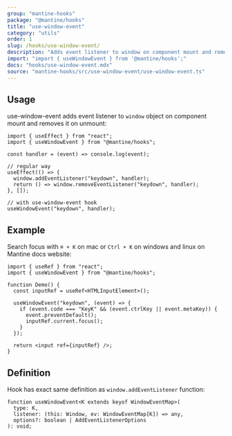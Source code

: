 ```yaml
---
group: "mantine-hooks"
package: "@mantine/hooks"
title: "use-window-event"
category: "utils"
order: 1
slug: /hooks/use-window-event/
description: "Adds event listener to window on component mount and removes it on unmount"
import: "import { useWindowEvent } from '@mantine/hooks';"
docs: "hooks/use-window-event.mdx"
source: "mantine-hooks/src/use-window-event/use-window-event.ts"
---
```


## Usage

use-window-event adds event listener to `window` object on component mount and removes it on unmount:

```tsx
import { useEffect } from "react";
import { useWindowEvent } from "@mantine/hooks";

const handler = (event) => console.log(event);

// regular way
useEffect(() => {
  window.addEventListener("keydown", handler);
  return () => window.removeEventListener("keydown", handler);
}, []);

// with use-window-event hook
useWindowEvent("keydown", handler);
```

## Example

Search focus with `⌘ + K` on mac or `Ctrl + K` on windows and linux on Mantine docs website:

```tsx
import { useRef } from "react";
import { useWindowEvent } from "@mantine/hooks";

function Demo() {
  const inputRef = useRef<HTMLInputElement>();

  useWindowEvent("keydown", (event) => {
    if (event.code === "KeyK" && (event.ctrlKey || event.metaKey)) {
      event.preventDefault();
      inputRef.current.focus();
    }
  });

  return <input ref={inputRef} />;
}
```

## Definition

Hook has exact same definition as `window.addEventListener` function:

```tsx
function useWindowEvent<K extends keyof WindowEventMap>(
  type: K,
  listener: (this: Window, ev: WindowEventMap[K]) => any,
  options?: boolean | AddEventListenerOptions
): void;
```
